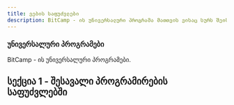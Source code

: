 ```yaml
---
title: ვების საფუძვლები
description: BitCamp - ის უნივერსალური პროგრამა მათთვის ვისაც სურს შეისწავლოს პროგრამირება ნებისმიმერი ენის გამოყენებით.
---
```


<div className="grid sm:grid-cols-1 gap-4 mt-6">

<Card href="/programs/universal">

### უნივერსალური პროგრამები

BitCamp - ის უნივერსალური პროგრამები.
</Card>


</div>

## სექცია 1 - შესავალი პროგრამირების საფუძვლებში